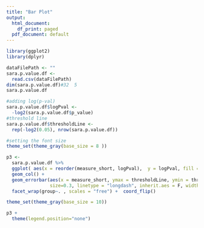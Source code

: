 ```yaml
---
title: "Bar Plot"
output:
  html_document:
    df_print: paged
  pdf_document: default
---
```

```r
library(ggplot2)
library(dplyr)
```



```r
dataFilePath <- ""
sara.p.value.df <- 
  read.csv(dataFilePath)
dim(sara.p.value.df)#32  5
sara.p.value.df

#adding log(p-val)
sara.p.value.df$logPval <- 
  -log2(sara.p.value.df$p_value)
#threshold line
sara.p.value.df$thresholdLine <- 
  rep(-log2(0.05), nrow(sara.p.value.df))

#setting the font size
theme_set(theme_gray(base_size = 8 ))

p3 <- 
  sara.p.value.df %>%
  ggplot( aes(x = reorder(measure_short, logPval),  y = logPval, fill = reorder(measure_short, logPval))) +  
  geom_col() +
  geom_errorbar(aes(x = measure_short, ymax = thresholdLine, ymin = thresholdLine),
                size=0.3, linetype = "longdash", inherit.aes = F, width = 1, color = "red")+
  facet_wrap(group~. , scales = "free") +  coord_flip() 

theme_set(theme_gray(base_size = 10))

p3 +
  theme(legend.position="none")


```


